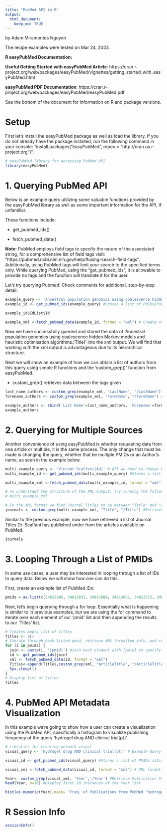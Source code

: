 ---
title: "PubMed API in R"
output:
  html_document:
    keep_md: TRUE
---
by Adam Miramontes Nguyen    

The recipe examples were tested on Mar 24, 2023.

**R easyPubMed Documentation:**   

**Useful Getting Started with easyPubMed Article**: https://cran.r-project.org/web/packages/easyPubMed/vignettes/getting_started_with_easyPubMed.html    

**easyPubMed PDF Documentation**:
https://cran.r-project.org/web/packages/easyPubMed/easyPubMed.pdf

See the bottom of the document for information on R and package versions.

# Setup

First let's install the easyPubMed package as well as load the library.
If you do not already have the package installed, run the following command in your console: "install.packages("easyPubMed", repos = "http://cran.us.r-project.org")".
```{r setup, message= FALSE, warning = FALSE}
# easyPubMed library for accessing PubMed API 
library(easyPubMed)
```




# 1. Querying PubMed API   

Below is an example query utilizing some valuable functions provided by the easyPubMed library as well as some important information for the API, if unfamiliar.   

These functions include:

* get_pubmed_ids()

* fetch_pubmed_data() 

**Note:** PubMed employs field tags to specify the nature of the associated string, for a comprehensive list of field tags visit: "https://pubmed.ncbi.nlm.nih.gov/help/#using-search-field-tags". Additionally, using PubMed tags will limit your search to the specified terms only. While querying PubMed, using the "get_pubmed_ids", it is allowable to provide no tags and the function will translate it for the user.

Let's try querying Pubmed! Check comments for additional, step-by-step detail.

```{r example_query, message = FALSE, warning = FALSE}
example_query <- 'Ancestral population genomics using coalescence hidden Markov models and heuristic optimisation algorithms.[Title]' #State query in the format 'query[query tag]', can include AND and OR statements and a query tag is not required
example_id <- get_pubmed_ids(example_query) #Stores a list of PMIDs(PubMed Identifications) satisfying the query

example_id$IdList$Id

example_xml <-fetch_pubmed_data(example_id, format = "xml") # Create xml output

```
Now we have successfully queried and stored the data of 'Ancestral population genomics using coalescence hidden Markov models and heuristic optimisation algorithms.[Title]' into the xml output. We will find that working with the xml output is advantageous due to its hierarchical structure.   

Next we will show an example of how we can obtain a list of authors from this query using simple R functions and the 'custom_grep()' function from easyPubMed.   

* custom_grep() retrieves data between the tags given   

```{r name_extract, message=FALSE, warning = FALSE}
last_name_authors <- custom_grep(example_xml, "LastName", "/LastName") # retrieve last name
forename_authors <- custom_grep(example_xml, "ForeName", "/ForeName") # retrieve forename

example_authors <- rbind('Last Name'=last_name_authors, 'Forename'=forename_authors) # output example_authors dataframe for PMID 27933103
example_authors
```


# 2. Querying for Multiple Sources

Another convenience of using easyPubMed is whether requesting data from one article or multiple, it is the same process. The only change that must be made is changing the query, whether that be multiple PMIDs or an Author's name, as seen in the example below.

```{r multi_example_query, warning = FALSE, message= FALSE}
multi_example_query <- 'Vincent Scalfani[AU]' # All we need to change here is simply making more general query requests to PubMed.
multi_example_id <- get_pubmed_ids(multi_example_query) #Stores a list of PMIDs satisfying the query

multi_example_xml <-fetch_pubmed_data(multi_example_id, format = "xml") # XML format

# To understand the structure of the XML output, try running the following line without the pound sign, i.e. uncomment
# multi_example_xml

# In the XML format we find Journal Titles to be between "Title" and "/Title"
journals <- custom_grep(multi_example_xml, "Title", "/Title") #Retrieve Journal Titles

```

Similar to the previous example, now we have retrieved a list of Journal Titles Dr. Scalfani has published under from the articles available on PubMed.

```{r multi_head}
journals
```
# 3. Looping Through a List of PMIDs

In some use cases, a user may be interested in looping through a list of IDs to query data. Below we will show how one can do this.

First, create an example list of PubMed IDs:
```{r list, warning =FALSE, message = FALSE}
pmids = as.list(c(34813985, 34813932, 34813684, 34813661, 34813372, 34813140, 34813072))
```

Next, let's begin querying through a for loop. Essentially what is happening is similar to in previous examples, but we are using the for command to iterate over each element of our 'pmid' list and then appending the results to our 'Titles' list.

```{r loop, warning =FALSE, message=FALSE}
# Creates empty list of titles
Titles <- c()
# Iterate through each listed pmid, retrieve XML formatted info, and retrieve list of Titles
for (i in pmids) {
  join <- paste(i, '[pmid]') #join each element with [pmid] to specify
  id <- get_pubmed_ids(join)
  xml <- fetch_pubmed_data(id, format = "xml")
  Titles<-append(Titles,custom_grep(xml, "ArticleTitle", "/ArticleTitle"))
  Sys.sleep(1)
}
# Display list of titles
Titles 

```
# 4. PubMed API Metadata Visualization

In this example we're going to show how a user can create a visualization using the PubMed API, specifically a histogram to visualize publishing frequency of the query 'hydrogel drug AND clinical trial[pt]'.

```{r visual, warning = FALSE, message= FALSE}
# Libraries for creating network visual
visual_query <- 'hydrogel drug AND clinical trial[pt]' # Example Query

visual_id <- get_pubmed_ids(visual_query) #Stores a list of PMIDs satisfying the query

visual_xml <-fetch_pubmed_data(visual_id, format = "xml") # XML format

Year<- custom_grep(visual_xml, 'Year','/Year') #Retrieve Publication Years
head(Year, n=10) #Display first 10 instances of the Year list

hist(as.numeric(Year),main= 'Freq. of Publications from PubMed "hydrogel drug AND clinical trial[pt]"',xlab='Year', breaks=40, col = 'plum') # Use base R function hist() to plot
```

# R Session Info

```{r version, warning=FALSE, message=FALSE}
sessionInfo()
```

